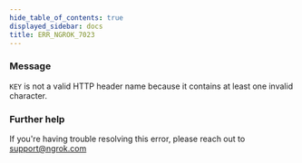 ```yaml
---
hide_table_of_contents: true
displayed_sidebar: docs
title: ERR_NGROK_7023
---
```


### Message

`KEY` is not a valid HTTP header name because it contains at least one invalid character.

<ErrorDetails />

### Further help

If you're having trouble resolving this error, please reach out to [support@ngrok.com](mailto:support@ngrok.com?subject=Help%20with%20ERR_NGROK_7023)

